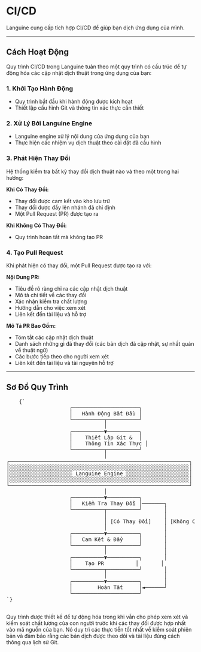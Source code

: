 # CI/CD

Languine cung cấp tích hợp CI/CD để giúp bạn dịch ứng dụng của mình.

---

## Cách Hoạt Động

Quy trình CI/CD trong Languine tuân theo một quy trình có cấu trúc để tự động hóa các cập nhật dịch thuật trong ứng dụng của bạn:

### 1. Khởi Tạo Hành Động
- Quy trình bắt đầu khi hành động được kích hoạt
- Thiết lập cấu hình Git và thông tin xác thực cần thiết

### 2. Xử Lý Bởi Languine Engine
- Languine engine xử lý nội dung của ứng dụng của bạn
- Thực hiện các nhiệm vụ dịch thuật theo cài đặt đã cấu hình

### 3. Phát Hiện Thay Đổi
Hệ thống kiểm tra bất kỳ thay đổi dịch thuật nào và theo một trong hai hướng:

**Khi Có Thay Đổi:**
- Thay đổi được cam kết vào kho lưu trữ
- Thay đổi được đẩy lên nhánh đã chỉ định
- Một Pull Request (PR) được tạo ra

**Khi Không Có Thay Đổi:**
- Quy trình hoàn tất mà không tạo PR

### 4. Tạo Pull Request
Khi phát hiện có thay đổi, một Pull Request được tạo ra với:

**Nội Dung PR:**
- Tiêu đề rõ ràng chỉ ra các cập nhật dịch thuật
- Mô tả chi tiết về các thay đổi
- Xác nhận kiểm tra chất lượng
- Hướng dẫn cho việc xem xét
- Liên kết đến tài liệu và hỗ trợ

**Mô Tả PR Bao Gồm:**
- Tóm tắt các cập nhật dịch thuật
- Danh sách những gì đã thay đổi (các bản dịch đã cập nhật, sự nhất quán về thuật ngữ)
- Các bước tiếp theo cho người xem xét
- Liên kết đến tài liệu và tài nguyên hỗ trợ

---

## Sơ Đồ Quy Trình

<div className="flex flex-col items-center justify-center p-4 h-[400px] sm:h-[500px] md:h-[650px]">
  <pre
    className="p-4 text-sm leading-5 mb-4 scale-[0.5] sm:scale-[0.65] md:scale-90 transform-gpu"
    style={{
      fontFamily: "monospace",
      whiteSpace: "pre",
      textAlign: "left",
    }}
  >
    {`
                    ┌─────────────────────┐
                    │   Hành Động Bắt Đầu │
                    └──────────┬──────────┘
                               │
                    ┌──────────▼──────────┐
                    │    Thiết Lập Git &  │
                    │    Thông Tin Xác Thực │
                    └──────────┬──────────┘
                               │
┌─────────────────────────────────────────────────────────┐
│░░░░░░░░░░░░░░░░░░░░░░░░░░░░░░░░░░░░░░░░░░░░░░░░░░░░░░░░░│
│░░░░░░░░░░░░░░░░░░░░ Languine Engine ░░░░░░░░░░░░░░░░░░░░│
│░░░░░░░░░░░░░░░░░░░░░░░░░░░░░░░░░░░░░░░░░░░░░░░░░░░░░░░░░│
└─────────────────────────────────────────────────────────┘
                               │
                    ┌──────────▼──────────┐
                    │   Kiểm Tra Thay Đổi │───────┐
                    └──────────┬──────────┘       │
                               │                  │
                               │ [Có Thay Đổi]    │ [Không Có Thay Đổi]
                               │                  │
                    ┌──────────▼──────────┐       │
                    │   Cam Kết & Đẩy     │       │
                    └──────────┬──────────┘       │
                               │                  │
                    ┌──────────▼──────────┐       │
                    │    Tạo PR          │       │
                    └──────────┬──────────┘       │
                               │                  │
                    ┌──────────▼──────────┐       │
                    │        Hoàn Tất     │◄──────┘
                    └─────────────────────┘
`}
  </pre>
</div>

Quy trình được thiết kế để tự động hóa trong khi vẫn cho phép xem xét và kiểm soát chất lượng của con người trước khi các thay đổi được hợp nhất vào mã nguồn của bạn. Nó duy trì các thực tiễn tốt nhất về kiểm soát phiên bản và đảm bảo rằng các bản dịch được theo dõi và tài liệu đúng cách thông qua lịch sử Git.
